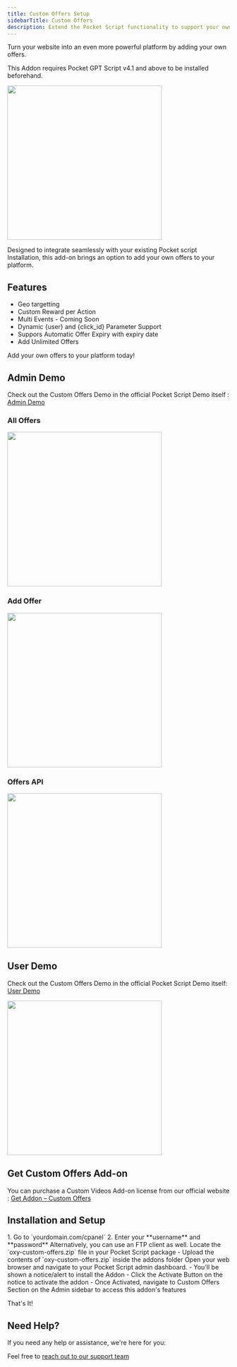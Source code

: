 ```yaml
---
title: Custom Offers Setup
sidebarTitle: Custom Offers
description: Extend the Pocket Script functionality to support your own/custom Offers feature.
---
```


Turn your website into an even more powerful platform by adding your own offers.

This Addon requires Pocket GPT Script v4.1 and above to be installed beforehand.

<img height="350" src="/images/add-on-custom-offers-inline.png" />

Designed to integrate seamlessly with your existing Pocket script Installation, this add-on brings an option to add your own offers to your platform.

## Features
- Geo targetting
- Custom Reward per Action
- Multi Events - Coming Soon
- Dynamic {user} and {click_id} Parameter Support 
- Suppors Automatic Offer Expiry with expiry date
- Add Unlimited Offers

Add your own offers to your platform today!

## Admin Demo

Check out the Custom Offers Demo in the official Pocket Script Demo itself : [Admin Demo](https://pocket.droidoxy.com/admin/custom-offers.php)

### All Offers
<img height="350" src="/images/add-on-co-admin-1.png" />

### Add Offer
<img height="350" src="/images/add-on-co-admin-2.png" />

### Offers API
<img height="350" src="/images/add-on-co-admin-3.png" />


## User Demo

Check out the Custom Offers Demo in the official Pocket Script Demo itself: [User Demo](https://pocket.droidoxy.com/dashboard/index.php)

<img height="350" src="/images/add-on-co-user-1.png" />

## Get Custom Offers Add-on

You can purchase a Custom Videos Add-on license from our official website : [Get Addon – Custom Offers](https://www.droidoxy.com/item/custom-offers/)

## Installation and Setup

<Steps>
  <Step title="Log in to your Hosting/cPanel">
    1. Go to `yourdomain.com/cpanel`
    2. Enter your **username** and **password**
    Alternatively, you can use an FTP client as well.
  </Step>

  <Step title="Upload the Files">
    Locate the `oxy-custom-offers.zip` file in your Pocket Script package
      - Upload the contents of `oxy-custom-offers.zip` inside the addons folder
  </Step>

  <Step title="Log in to Pocket Admin Interface">
    Open your web browser and navigate to your Pocket Script admin dashboard.
      - You'll be shown a notice/alert to install the Addon
      - Click the Activate Button on the notice to activate the addon
      - Once Activated, navigate to Custom Offers Section on the Admin sidebar to access this addon's features
  </Step>
</Steps>

That's It!

## Need Help?

If you need any help or assistance, we're here for you:

Feel free to [reach out to our support team](https://droidoxy.com/support/)
